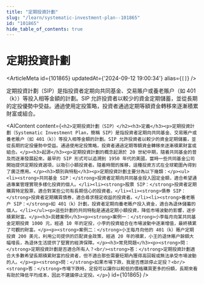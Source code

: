 ```yaml
---
title: "定期投資計劃"
slug: "/learn/systematic-investment-plan--101865"
id: "101865"
hide_table_of_contents: true
---
```



# 定期投資計劃

<ArticleMeta id={101865} updatedAt={'2024-09-12 19:00:34'} alias={`[]`} />
<div className='border-solid border-b border-t-0 my-4 border-[var(--ifm-color-gray-300)]' />

定期投資計劃（SIP）是指投資者定期向共同基金、交易賬户或養老賬户（如 401（k））等投入相等金額的計劃。SIP 允許投資者以較少的資金定期儲蓄，並從長期的定投優勢中受益。通過使用定投策略，投資者通過定期等額資金轉移來逐漸積累財富或組合。

<AIContent content={`<h2>定期投資計劃（SIP）</h2><h3>定義</h3><p>定期投資計劃（Systematic Investment Plan，簡稱 SIP）是指投資者定期向共同基金、交易賬户或養老賬户（如 401（k））等投入相等金額的計劃。SIP 允許投資者以較少的資金定期儲蓄，並從長期的定投優勢中受益。通過使用定投策略，投資者通過定期等額資金轉移來逐漸積累財富或組合。</p><h3>起源</h3><p>定期投資計劃的概念起源於 20 世紀中期，隨着共同基金的普及而逐漸發展起來。最早的 SIP 形式可以追溯到 1950 年代的美國，當時一些共同基金公司開始提供定期投資選項，以吸引小額投資者。隨着時間的推移，這種投資方式在全球範圍內得到了廣泛應用。</p><h3>類別與特點</h3><p>定期投資計劃主要分為以下幾類：</p><ul><li><strong>共同基金 SIP：</strong>投資者定期向共同基金投入固定金額，適合希望通過專業管理實現多樣化投資的個人。</li><li><strong>股票 SIP：</strong>投資者定期購買特定股票，適合對某些公司有長期信心的投資者。</li><li><strong>債券 SIP：</strong>投資者定期購買債券，適合尋求穩定收益的投資者。</li><li><strong>養老賬户 SIP：</strong>如 401（k）計劃，投資者定期向養老賬户投入資金，適合為退休儲蓄的個人。</li></ul><p>這些計劃的共同特點是通過定期小額投資，降低市場波動的影響，逐步積累財富。</p><h3>具體案例</h3><p><strong>案例一：</strong>小李每月向某共同基金定期投資 1000 元，經過 10 年的定投，小李的投資組合在市場波動中逐漸增值，最終積累了可觀的財富。</p><p><strong>案例二：</strong>小王每月向他的 401（k）賬户定期投資 200 美元，利用公司提供的匹配資金政策，經過 20 年的積累，小王的退休賬户餘額大幅增長，為退休生活提供了堅實的經濟保障。</p><h3>常見問題</h3><p><strong>問：</strong>定期投資計劃是否適合所有人？<br/><strong>答：</strong>定期投資計劃適合大多數希望長期積累財富的投資者，但不適合那些需要短期內獲得高回報或無法承受市場波動的人。</p><p><strong>問：</strong>如果市場下跌，我是否應該停止定投？<br/><strong>答：</strong>市場下跌時，定投可以讓你以較低的價格購買更多的份額，長期來看有助於降低平均成本，因此不建議停止定投。</p>`} id={101865} />
